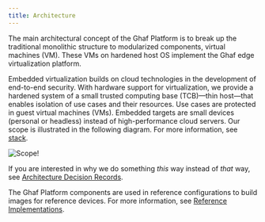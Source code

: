 ```yaml
---
title: Architecture
---
```


The main architectural concept of the Ghaf Platform is to break up the traditional monolithic structure to modularized components, virtual machines (VM). These VMs on hardened host OS implement the Ghaf edge virtualization platform.

Embedded virtualization builds on cloud technologies in the development of end-to-end security. With hardware support for virtualization, we provide a hardened system of a small trusted computing base (TCB)—thin host—that enables isolation of use cases and their resources. Use cases are protected in guest virtual machines (VMs). Embedded targets are small devices (personal or headless) instead of high-performance cloud servers. Our scope is illustrated in the following diagram. For more information, see [stack](/ghaf/overview/arch/stack).

![Scope!](@assets/ghaf/stack.drawio.png "Embedded Virtualization Scope")

If you are interested in why we do something _this_ way instead of _that_ way, see [Architecture Decision Records](/ghaf/overview/arch/adr).

The Ghaf Platform components are used in reference configurations to build images for reference devices. For more information, see [Reference Implementations](/ghaf/dev/ref).
